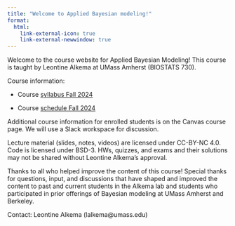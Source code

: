 ```yaml
---
title: "Welcome to Applied Bayesian modeling!"
format:
  html:
    link-external-icon: true
    link-external-newwindow: true
---
```


Welcome to the course website for Applied Bayesian Modeling! This course is taught by Leontine Alkema at UMass Amherst (BIOSTATS 730).

Course information:

-   Course [syllabus Fall 2024](https://umass-my.sharepoint.com/:b:/r/personal/lalkema_umass_edu/Documents/bayes%20slides%202024/Syllabus_biostats730.pdf?csf=1&web=1&e=Hgze1A)

-   Course [schedule Fall 2024](https://docs.google.com/spreadsheets/d/1l3c8dZQcqCMiszMAf6XokRncblLy5zc87kMl2fsOnZI/edit?usp=sharing)

Additional course information for enrolled students is on the Canvas course page. We will use a Slack workspace for discussion.

Lecture material (slides, notes, videos) are licensed under CC-BY-NC 4.0. Code is licensed under BSD-3. HWs, quizzes, and exams and their solutions may not be shared without Leontine Alkema's approval.

Thanks to all who helped improve the content of this course! Special thanks for questions, input, and discussions that have shaped and improved the content to past and current students in the Alkema lab and students who participated in prior offerings of Bayesian modeling at UMass Amherst and Berkeley.

Contact: Leontine Alkema (lalkema\@umass.edu)
